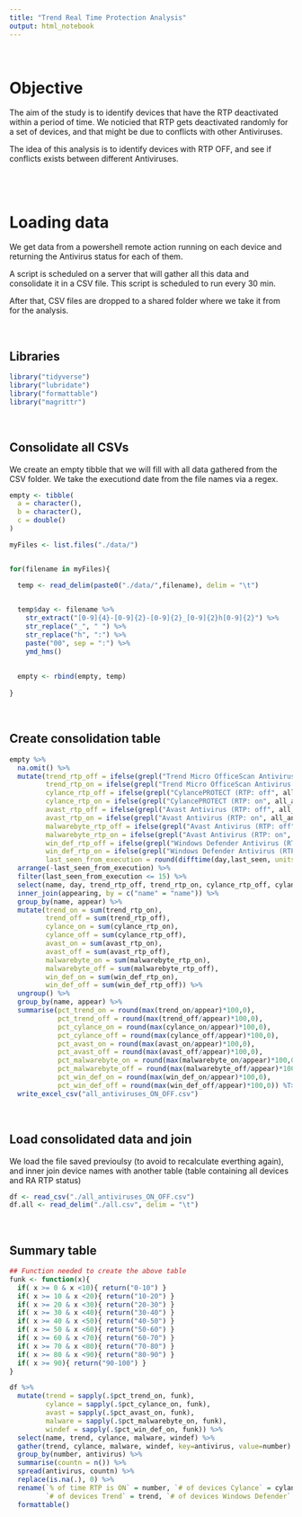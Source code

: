 ```yaml
---
title: "Trend Real Time Protection Analysis"
output: html_notebook
---
```


<br>

# Objective
The aim of the study is to identify devices that have the RTP deactivated within a period of time. We noticied that RTP gets deactivated randomly for a set of devices, and that might be due to conflicts with other Antiviruses.

The idea of this analysis is to identify devices with RTP OFF, and see if conflicts exists between different Antiviruses.



<br><br>

# Loading data

We get data from a powershell remote action running on each device and returning the Antivirus status for each of them.

A script is scheduled on a server that will gather all this data and consolidate it in a CSV file. This script is scheduled to run every 30 min.

After that, CSV files are dropped to a shared folder where we take it from for the analysis.

<br>

## Libraries
```r
library("tidyverse")
library("lubridate")
library("formattable")
library("magrittr")
```

<br> 

## Consolidate all CSVs
We create an empty tibble that we will fill with all data gathered from the CSV folder. We take the executiond date from the file names via a regex.
```r
empty <- tibble(
  a = character(),
  b = character(),
  c = double()
)

myFiles <- list.files("./data/")


for(filename in myFiles){

  temp <- read_delim(paste0("./data/",filename), delim = "\t")

  
  temp$day <- filename %>%
    str_extract("[0-9]{4}-[0-9]{2}-[0-9]{2}_[0-9]{2}h[0-9]{2}") %>%
    str_replace("_", " ") %>%
    str_replace("h", ":") %>%
    paste("00", sep = ":") %>%
    ymd_hms()
  
  
  empty <- rbind(empty, temp)
  
}
```

<br>

## Create consolidation table


```r
empty %>%
  na.omit() %>%
  mutate(trend_rtp_off = ifelse(grepl("Trend Micro OfficeScan Antivirus (RTP: off", all_antiviruses, fixed = T) & !grepl("Trend Micro OfficeScan Antivirus (RTP: on", all_antiviruses, fixed = T) , TRUE, FALSE),
         trend_rtp_on = ifelse(grepl("Trend Micro OfficeScan Antivirus (RTP: on", all_antiviruses, fixed = T), TRUE, FALSE),
         cylance_rtp_off = ifelse(grepl("CylancePROTECT (RTP: off", all_antiviruses, fixed = T), TRUE, FALSE),
         cylance_rtp_on = ifelse(grepl("CylancePROTECT (RTP: on", all_antiviruses, fixed = T), TRUE, FALSE),
         avast_rtp_off = ifelse(grepl("Avast Antivirus (RTP: off", all_antiviruses, fixed = T), TRUE, FALSE),
         avast_rtp_on = ifelse(grepl("Avast Antivirus (RTP: on", all_antiviruses, fixed = T), TRUE, FALSE),
         malwarebyte_rtp_off = ifelse(grepl("Avast Antivirus (RTP: off", all_antiviruses, fixed = T), TRUE, FALSE),
         malwarebyte_rtp_on = ifelse(grepl("Avast Antivirus (RTP: on", all_antiviruses, fixed = T), TRUE, FALSE),
         win_def_rtp_off = ifelse(grepl("Windows Defender Antivirus (RTP: off", all_antiviruses, fixed = T) | grepl("Windows Defender (RTP: off", all_antiviruses, fixed = T) , TRUE, FALSE),
         win_def_rtp_on = ifelse(grepl("Windows Defender Antivirus (RTP: on", all_antiviruses, fixed = T) | grepl("Windows Defender (RTP: on", all_antiviruses, fixed = T) , TRUE, FALSE),
         last_seen_from_execution = round(difftime(day,last_seen, units = "days"),0)) %>%
  arrange(-last_seen_from_execution) %>%
  filter(last_seen_from_execution <= 15) %>%
  select(name, day, trend_rtp_off, trend_rtp_on, cylance_rtp_off, cylance_rtp_on, avast_rtp_off, avast_rtp_on, malwarebyte_rtp_off, malwarebyte_rtp_on, win_def_rtp_off ,win_def_rtp_on) %>%
  inner_join(appearing, by = c("name" = "name")) %>% 
  group_by(name, appear) %>%
  mutate(trend_on = sum(trend_rtp_on),
         trend_off = sum(trend_rtp_off),
         cylance_on = sum(cylance_rtp_on),
         cylance_off = sum(cylance_rtp_off),
         avast_on = sum(avast_rtp_on),
         avast_off = sum(avast_rtp_off),
         malwarebyte_on = sum(malwarebyte_rtp_on),
         malwarebyte_off = sum(malwarebyte_rtp_off),
         win_def_on = sum(win_def_rtp_on),
         win_def_off = sum(win_def_rtp_off)) %>%
  ungroup() %>%
  group_by(name, appear) %>%
  summarise(pct_trend_on = round(max(trend_on/appear)*100,0),
            pct_trend_off = round(max(trend_off/appear)*100,0),
            pct_cylance_on = round(max(cylance_on/appear)*100,0),
            pct_cylance_off = round(max(cylance_off/appear)*100,0),
            pct_avast_on = round(max(avast_on/appear)*100,0),
            pct_avast_off = round(max(avast_off/appear)*100,0),
            pct_malwarebyte_on = round(max(malwarebyte_on/appear)*100,0),
            pct_malwarebyte_off = round(max(malwarebyte_off/appear)*100,0),
            pct_win_def_on = round(max(win_def_on/appear)*100,0),
            pct_win_def_off = round(max(win_def_off/appear)*100,0)) %T>%
  write_excel_csv("all_antiviruses_ON_OFF.csv")
```

<br>

## Load consolidated data and join 
We load the file saved previoulsy (to avoid to recalculate everthing again), and inner join device names with another table (table containing all devices and RA RTP status)


```r

df <- read_csv("./all_antiviruses_ON_OFF.csv")
df.all <- read_delim("./all.csv", delim = "\t")


```

<br>

## Summary table

```r

## Function needed to create the above table
funk <- function(x){
  if( x >= 0 & x <10){ return("0-10") }
  if( x >= 10 & x <20){ return("10-20") }
  if( x >= 20 & x <30){ return("20-30") }
  if( x >= 30 & x <40){ return("30-40") }
  if( x >= 40 & x <50){ return("40-50") }
  if( x >= 50 & x <60){ return("50-60") }
  if( x >= 60 & x <70){ return("60-70") }
  if( x >= 70 & x <80){ return("70-80") }
  if( x >= 80 & x <90){ return("80-90") }
  if( x >= 90){ return("90-100") }
}

df %>%
  mutate(trend = sapply(.$pct_trend_on, funk),
         cylance = sapply(.$pct_cylance_on, funk),
         avast = sapply(.$pct_avast_on, funk),
         malware = sapply(.$pct_malwarebyte_on, funk),
         windef = sapply(.$pct_win_def_on, funk)) %>%
  select(name, trend, cylance, malware, windef) %>%
  gather(trend, cylance, malware, windef, key=antivirus, value=number) %>%
  group_by(number, antivirus) %>%
  summarise(countn = n()) %>%
  spread(antivirus, countn) %>%
  replace(is.na(.), 0) %>%
  rename(`% of time RTP is ON` = number, `# of devices Cylance` = cylance, `# of devices MalwareByte` = malware,
         `# of devices Trend` = trend, `# of devices Windows Defender` = windef) %>%
  formattable()

```

  

